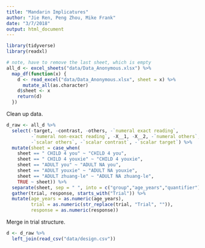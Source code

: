 ```yaml
---
title: "Mandarin Implicatures"
author: "Jie Ren, Peng Zhou, Mike Frank"
date: "3/7/2018"
output: html_document
---
```


```r
library(tidyverse)
library(readxl)

# note, have to remove the last sheet, which is empty
all_d <- excel_sheets("data/Data_Anonymous.xlsx") %>%
  map_df(function(x) {
    d <- read_excel("data/Data_Anonymous.xlsx", sheet = x) %>%
      mutate_all(as.character)
    d$sheet <- x
    return(d)
  })
```


Clean up data. 

```r
d_raw <- all_d %>%
  select(-target, -contrast, -others, -`numeral exact reading`, 
         -`numeral non-exact reading`, -X__1, -X__2, -`numeral others`, 
         -`scalar others`, -`scalar contrast`, -`scalar target`) %>%
  mutate(sheet = case_when(
    sheet == " CHILD 4 you" ~ "CHILD 4 you",
    sheet == " CHILD 4 youxie" ~ "CHILD 4 youxie",
    sheet == "ADULT you" ~ "ADULT NA you", 
    sheet == "ADULT youxie" ~ "ADULT NA youxie", 
    sheet == "ADULT zhuang-le" ~ "ADULT NA zhuang-le",
    TRUE ~ sheet)) %>% 
  separate(sheet, sep = " ", into = c("group","age_years","quantifier")) %>%
  gather(trial, response, starts_with("Trial")) %>%
  mutate(age_years = as.numeric(age_years), 
         trial = as.numeric(str_replace(trial, "Trial", "")),
         response = as.numeric(response))
```

Merge in trial structure.

```r
d <- d_raw %>%
  left_join(read_csv("data/design.csv")) 
```

